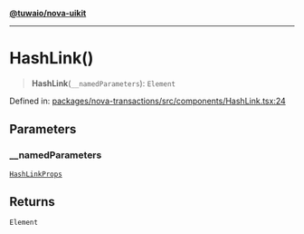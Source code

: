 [**@tuwaio/nova-uikit**](../../../README.md)

***

# HashLink()

> **HashLink**(`__namedParameters`): `Element`

Defined in: [packages/nova-transactions/src/components/HashLink.tsx:24](https://github.com/TuwaIO/nova-uikit/blob/3fe83b313b340e94fe267aac4ea7faa1db5af0df/packages/nova-transactions/src/components/HashLink.tsx#L24)

## Parameters

### \_\_namedParameters

[`HashLinkProps`](../type-aliases/HashLinkProps.md)

## Returns

`Element`
